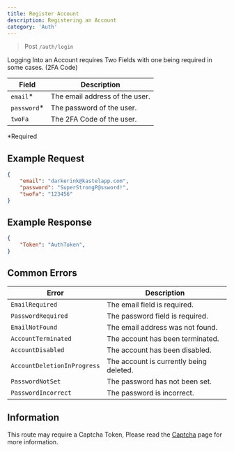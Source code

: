 ```yaml
---
title: Register Account
description: Registering an Account
category: 'Auth'
---
```


>Post `/auth/login`

Logging Into an Account requires Two Fields with one being required in some cases. (2FA Code)

| Field | Description |
| --- | --- |
| `email`* | The email address of the user. |
| `password`* | The password of the user. |
| `twoFa` | The 2FA Code of the user. |

*Required


## Example Request

```json
{
    "email": "darkerink@kastelapp.com",
    "password": "SuperStrongP@ssword!",
    "twoFa": "123456"
}
```

## Example Response

```json
{
    "Token": "AuthToken",
}
```

## Common Errors

| Error | Description |
| --- | --- |
| `EmailRequired` | The email field is required. |
| `PasswordRequired` | The password field is required. |
| `EmailNotFound` | The email address was not found. |
| `AccountTerminated` | The account has been terminated. |
| `AccountDisabled` | The account has been disabled. |
| `AccountDeletionInProgress` | The account is currently being deleted. |
| `PasswordNotSet` | The password has not been set. |
| `PasswordIncorrect` | The password is incorrect. |

## Information

This route may require a Captcha Token, Please read the [Captcha](/developers/captcha) page for more information.